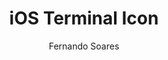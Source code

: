 ---
title: iOS Terminal Icon
author: Fernando Soares
description: iOS Terminal icon.
isDraft: false
tags: ["UI"]
publishDate: "2025-02-26 17:41"
cover: /public/uploads/images/portfolio/labs/terminal-icon.webp
type: iOS Icon
---